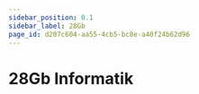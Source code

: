 ```yaml
---
sidebar_position: 0.1
sidebar_label: 28Gb
page_id: d207c604-aa55-4cb5-bc8e-a40f24b62d96
---
```




# 28Gb Informatik

<Directory name="Notizen" id="b2ace971-e9ba-43dd-9190-2955fb7f89ca" />
<Tabs queryString="semester">
    <TabItem label="Semester 2" value="s2" default>
        <TabItem label="Doppellektion">
            <SemesterTable
                header={['Datum', 'Thema', 'Inhalt']}
                compact
                selectable
                rows={fs2025}
                order={SortTimeTableByDate()}
            />
        </TabItem>
    </TabItem>
    <TabItem label="Semester 1" value="s1">
        <Tabs>
            <TabItem label="Einzellektion" value="gym1-hs-theorie">
                <SemesterTable
                    header={['Datum', 'Thema', 'Inhalt']}
                    compact
                    selectable
                    rows={hs2024}
                    order={SortTimeTableByDate()}
                />
            </TabItem>
            <TabItem label="Praktikum" value="gym1-hs-praktikum">
                <SemesterTable
                    header={['Datum', 'Halbklasse', 'Thema', 'Inhalt']}
                    compact
                    selectable
                    rows={hk2024}
                    order={SortTimeTableByDate()}
                />
            </TabItem>
        </Tabs>
    </TabItem>
</Tabs>
